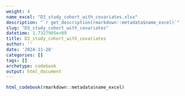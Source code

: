 ```yaml
---
weight: 4
name_excel: "D3_study_cohort_with_covariates.xlsx"
description: "`r get_description(rmarkdown::metadata$name_excel)`"
slug: "D3_study_cohort_with_covariates"
datetime: 1.7327905e+09
title: D3_study_cohort_with_covariates
author: ''
date: '2024-11-28'
categories: []
tags: []
archetype: codebook
output: html_document
---
```


```r
html_codebook(rmarkdown::metadata$name_excel)
```

